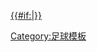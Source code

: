 [[2011/12賽季歐霸盃#附加賽|{{#if:{{{dc|}}}|{{nowrap|2011/12賽季-{zh:歐霸盃;zh-hans:欧洲联赛;zh-hant:歐霸盃;zh-cn:欧洲联赛;}-}}}} {{nowrap|附加賽}}]]<!--
--><noinclude>[[Category:足球模板]]

</noinclude>